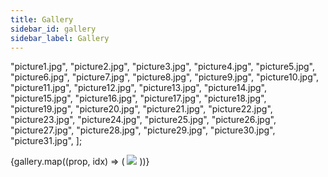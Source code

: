 ```yaml
---
title: Gallery
sidebar_id: gallery
sidebar_label: Gallery
---
```



  "picture1.jpg",
  "picture2.jpg",
  "picture3.jpg",
  "picture4.jpg",
  "picture5.jpg",
  "picture6.jpg",
  "picture7.jpg",
  "picture8.jpg",
  "picture9.jpg",
  "picture10.jpg",
  "picture11.jpg",
  "picture12.jpg",
  "picture13.jpg",
  "picture14.jpg",
  "picture15.jpg",
  "picture16.jpg",
  "picture17.jpg",
  "picture18.jpg",
  "picture19.jpg",
  "picture20.jpg",
  "picture21.jpg",
  "picture22.jpg",
  "picture23.jpg",
  "picture24.jpg",
  "picture25.jpg",
  "picture26.jpg",
  "picture27.jpg",
  "picture28.jpg",
  "picture29.jpg",
  "picture30.jpg",
  "picture31.jpg",
];

<div className="container">
  <Carousel interval="3000" fade>
    {gallery.map((prop, idx) => (
      <Carousel.Item>
        <Image src={"/img/2024/" + prop} />
      </Carousel.Item>
    ))}
  </Carousel>
</div>

